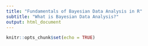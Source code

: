 ```yaml
---
title: "Fundamentals of Bayesian Data Analysis in R"
subtitle: "What is Bayesian Data Analysis?"
output: html_document
---
```


```r
knitr::opts_chunk$set(echo = TRUE)
```
